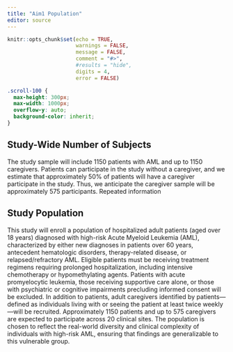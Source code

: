 ```yaml
---
title: "Aim1 Population"
editor: source
---
```


```r
knitr::opts_chunk$set(echo = TRUE,
                      warnings = FALSE,
                      message = FALSE,
                      comment = "#>",
                      #results = "hide",
                      digits = 4,
                      error = FALSE)
```

```css
.scroll-100 {
  max-height: 300px;
  max-width: 1000px;
  overflow-y: auto;
  background-color: inherit;
}
```

## Study-Wide Number of Subjects 

The study sample will include 1150 patients with AML and up to 1150 caregivers.  Patients can participate in the study without a caregiver, and we estimate that approximately 50% of patients will have a caregiver participate in the study. Thus, we anticipate the caregiver sample will be approximately 575 participants. Repeated information


## Study Population

This study will enroll a population of hospitalized adult patients (aged over 18 years) diagnosed with high-risk Acute Myeloid Leukemia (AML), characterized by either new diagnoses in patients over 60 years, antecedent hematologic disorders, therapy-related disease, or relapsed/refractory AML. Eligible patients must be receiving treatment regimens requiring prolonged hospitalization, including intensive chemotherapy or hypomethylating agents. Patients with acute promyelocytic leukemia, those receiving supportive care alone, or those with psychiatric or cognitive impairments precluding informed consent will be excluded. In addition to patients, adult caregivers identified by patients—defined as individuals living with or seeing the patient at least twice weekly—will be recruited. Approximately 1150 patients and up to 575 caregivers are expected to participate across 20 clinical sites. The population is chosen to reflect the real-world diversity and clinical complexity of individuals with high-risk AML, ensuring that findings are generalizable to this vulnerable group.